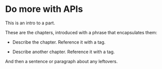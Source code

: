 # Do more with APIs {#sec-do_more-intro .unnumbered}

This is an intro to a part.

These are the chapters, introduced with a phrase that encapsulates them:

-   Describe the chapter. Reference it with a tag.

-   Describe another chapter. Reference it with a tag.

And then a sentence or paragraph about any leftovers.
